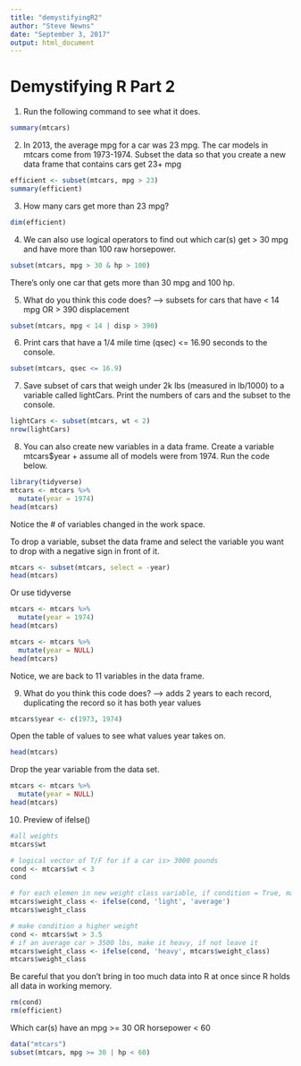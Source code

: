 ```yaml
---
title: "demystifyingR2"
author: "Steve Newns"
date: "September 3, 2017"
output: html_document
---
```

Demystifying R Part 2
========================================================

1. Run the following command to see what it does.
```r
summary(mtcars)
```

2. In 2013, the average mpg for a car was 23 mpg. The car models in mtcars come from 1973-1974.
Subset the data so that you create a new data frame that contains cars get 23+ mpg
```r
efficient <- subset(mtcars, mpg > 23)
summary(efficient)
```

3. How many cars get more than 23 mpg? 
```r
dim(efficient)
```

4. We can also use logical operators to find out which car(s) get > 30 mpg and have more than 100 raw horsepower.
```r
subset(mtcars, mpg > 30 & hp > 100)
```

There's only one car that gets more than 30 mpg and 100 hp.

5. What do you think this code does? --> subsets for cars that have < 14 mpg OR > 390 displacement
```r
subset(mtcars, mpg < 14 | disp > 390)
```

6. Print cars that have a 1/4 mile time (qsec) <= 16.90 seconds to the console.
```r
subset(mtcars, qsec <= 16.9)
```

7. Save subset of cars that weigh under 2k lbs (measured in lb/1000) to a variable called lightCars. 
Print the numbers of cars and the subset to the console.
```r
lightCars <- subset(mtcars, wt < 2)
nrow(lightCars)
```

8. You can also create new variables in a data frame. Create a variable mtcars$year + assume all of models were from 1974.
Run the code below.
```r
library(tidyverse)
mtcars <- mtcars %>%
  mutate(year = 1974)
head(mtcars)
```

Notice the # of variables changed in the work space.

To drop a variable, subset the data frame and select the variable you
want to drop with a negative sign in front of it.
```r
mtcars <- subset(mtcars, select = -year)
head(mtcars)
```

Or use tidyverse
```r
mtcars <- mtcars %>%
  mutate(year = 1974)
head(mtcars)
```

```r
mtcars <- mtcars %>%
  mutate(year = NULL)
head(mtcars)
```

Notice, we are back to 11 variables in the data frame.

9. What do you think this code does? --> adds 2 years to each record, duplicating the record so it has both year values
```r
mtcars$year <- c(1973, 1974)
```

Open the table of values to see what values year takes on.
```r
head(mtcars)
```
Drop the year variable from the data set.
```r
mtcars <- mtcars %>%
  mutate(year = NULL)
head(mtcars)
```


10. Preview of ifelse()
```r
#all weights
mtcars$wt

# logical vector of T/F for if a car is> 3000 pounds
cond <- mtcars$wt < 3
cond

# for each elemen in new weight class variable, if condition = True, make it light, if not make it average
mtcars$weight_class <- ifelse(cond, 'light', 'average')
mtcars$weight_class

# make condition a higher weight
cond <- mtcars$wt > 3.5
# if an average car > 3500 lbs, make it heavy, if not leave it
mtcars$weight_class <- ifelse(cond, 'heavy', mtcars$weight_class)
mtcars$weight_class
```

Be careful that you don't bring in too much data into R at once since R holds all data in working memory.

```r
rm(cond)
rm(efficient)
```


Which car(s) have an mpg >= 30 OR horsepower < 60
```r
data("mtcars")
subset(mtcars, mpg >= 30 | hp < 60)
```